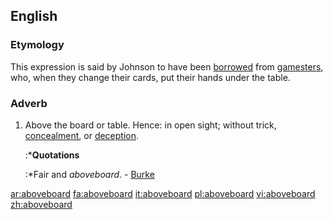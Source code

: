 ==English==

===Etymology===
This expression is said by Johnson to have been [[borrowed]] from [[gamesters]], who, when they change their cards, put their hands under the table.

===Adverb===
# Above the board or table.  Hence: in open sight; without trick, [[concealment]], or [[deception]].
#:*'''Quotations'''
#:*Fair and ''aboveboard''. - [[Burke]]

[[ar:aboveboard]]
[[fa:aboveboard]]
[[it:aboveboard]]
[[pl:aboveboard]]
[[vi:aboveboard]]
[[zh:aboveboard]]